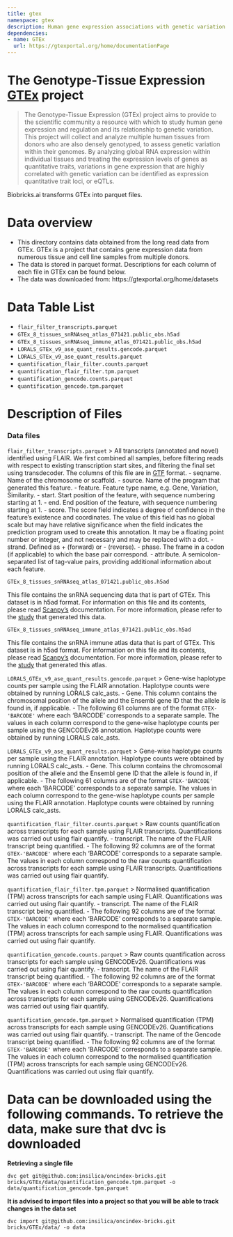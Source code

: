 ```yaml
---
title: gtex
namespace: gtex
description: Human gene expression associations with genetic variation.
dependencies:
- name: GTEx
  url: https://gtexportal.org/home/documentationPage
---
```


# The Genotype-Tissue Expression [GTEx](https://gtexportal.org/home/documentationPage) project
>The Genotype-Tissue Expression (GTEx) project aims to provide to the scientific community a resource with which to study human gene expression and regulation and its relationship to genetic variation. This project will collect and analyze multiple human tissues from donors who are also densely genotyped, to assess genetic variation within their genomes. By analyzing global RNA expression within individual tissues and treating the expression levels of genes as quantitative traits, variations in gene expression that are highly correlated with genetic variation can be identified as expression quantitative trait loci, or eQTLs.

Biobricks.ai transforms GTEx into parquet files. 

# Data overview 
- This directory contains data obtained from the long read data from GTEx. GTEx is a project that contains gene expression data from numerous tissue and cell line samples from multiple donors. 
- The data is stored in parquet format. Descriptions for each column of each file in GTEx can be found below.
- The data was downloaded from: https://gtexportal.org/home/datasets

# Data Table List 
- `flair_filter_transcripts.parquet`
- `GTEx_8_tissues_snRNAseq_atlas_071421.public_obs.h5ad`
- `GTEx_8_tissues_snRNAseq_immune_atlas_071421.public_obs.h5ad`
- `LORALS_GTEx_v9_ase_quant_results.gencode.parquet`
- `LORALS_GTEx_v9_ase_quant_results.parquet`
- `quantification_flair_filter.counts.parquet`
- `quantification_flair_filter.tpm.parquet`
- `quantification_gencode.counts.parquet`
- `quantification_gencode.tpm.parquet`

# Description of Files 

### Data files

`flair_filter_transcripts.parquet`
> All transcripts (annotated and novel) identified using FLAIR. We first combined all samples, before filtering reads with respect to existing transcription start sites, and filtering the final set using transdecoder.
The columns of this file are in [GTF](http://useast.ensembl.org/info/website/upload/gff.html) format.
- seqname. Name of the chromosome or scaffold.
- source. Name of the program that generated this feature.
- feature. Feature type name, e.g. Gene, Variation, Similarity.
- start. Start position of the feature, with sequence numbering starting at 1.
- end. End position of the feature, with sequence numbering starting at 1.
- score. The score field indicates a degree of confidence in the feature's existence and coordinates. The value of this field has no global scale but may have relative significance when the <source> field indicates the prediction program used to create this annotation. It may be a floating point number or integer, and not necessary and may be replaced with a dot.
- strand. Defined as + (forward) or - (reverse).
- phase. The frame in a codon (if applicable) to which the base pair correspond.
- attribute. A semicolon-separated list of tag-value pairs, providing additional information about each feature.

`GTEx_8_tissues_snRNAseq_atlas_071421.public_obs.h5ad`

This file contains the snRNA sequencing data that is part of GTEx. This dataset is in h5ad format. For information on this file and its contents, please read [Scanpy's](https://scanpy.readthedocs.io/en/stable/) documentation. For more information, please refer to the [study](https://www.biorxiv.org/content/10.1101/2021.07.19.452954v1) that generated this data.

<!-- <details>
  <summary>obs</summary>
- n_genes                            
- fpr                                  
- tissue                           
- prep                               
- individual                         
- nGenes                               
- nUMIs                                
- PercentMito                          
- PercentRibo                          
- Age_bin                              
- Sex                                  
- Sample ID                            
- Participant ID                       
- Sample ID short                      
- RIN score from PAXgene tissue Aliquot
- RIN score from Frozen tissue Aliquot 
- Autolysis Score                      
- Sample Ischemic Time (mins)          
- Tissue Site Detail                   
- scrublet                             
- scrublet_score                       
- barcode                              
- batch                                
- n_counts                             
- tissue-individual-prep               
- Broad cell type                      
- Granular cell type                   
- introns                              
- junctions                            
- exons                                
- sense                                
- antisense                            
- intergenic                           
- batch-barcode                        
- exon_ratio                          
- intron_ratio                         
- junction_ratio                       
- log10_nUMIs                          
- leiden                               
- leiden_tissue                        
- Tissue composition                   
- Cell types level 2                   
- Cell types level 3                   
- Broad cell type numbers             
- Broad cell type (numbers)            
- Tissue                               
- channel
</details>

<details>
  <summary>var</summary>
  - gene_ids
  - Chromosome
  - Source
  - Start
  - End
  - Strand
  - gene_name
  - gene_source
  - gene_biotype      
  - gene_length"        
  - gene_coding_length
  - Approved symbol   
  - Approved name      
  - Status             
  - Previous symbols  
  - Alias symbols      
  - gene_include       
  - n_cells 
</details>

<details>
  <summary>var</summary>
  - gene_ids
  - Chromosome
  - Source
  - Start
  - End
  - Strand
  - gene_name
  - gene_source
  - gene_biotype      
  - gene_length"        
  - gene_coding_length
  - Approved symbol   
  - Approved name      
  - Status             
  - Previous symbols  
  - Alias symbols      
  - gene_include       
  - n_cells 
</details>

<details>
  <summary>uns</summary>
 - Broad cell type (numbers)_colors
 - Broad cell type numbers_colors
 - Broad cell type_colors
 - Broad cell type_logregcv_vae_colors
 - Broad cell type_sizes
 - Granular cell type_colors
 - Participant ID_colors
 - Sex_colors
 - Tissue composition_colors
 - Tissue_colors
 - dendrogram_['Broad cell type']
 - leiden
 - leiden_colors
 - leiden_sub_colors
 - neighbors
 - paga
 - prep_colors
 - tissue_colors
 - umap
 </details>
 
<details>
  <summary>obsm</summary>
 - X_pca
 - X_umap
 - X_umap_tissue
 - X_vae_mean
 - X_vae_mean_tissue
 - X_vae_samples
 - X_vae_var
 </details>

<details>
  <summary>varm</summary>
 - spring_leiden_sub
 </details>

<details>
  <summary>layers</summary>
 - counts
 </details>

<details>
  <summary>obsp</summary>
 - connectivities
 - distances
 </details> -->


`GTEx_8_tissues_snRNAseq_immune_atlas_071421.public_obs.h5ad`

This file contains the snRNA immune atlas data that is part of GTEx. This dataset is in h5ad format. For information on this file and its contents, please read [Scanpy's](https://scanpy.readthedocs.io/en/stable/) documentation. For more information, please refer to the [study](https://www.biorxiv.org/content/10.1101/2021.07.19.452954v1) that generated this atlas. 

`LORALS_GTEx_v9_ase_quant_results.gencode.parquet`
> Gene-wise haplotype counts per sample using the FLAIR annotation. Haplotype counts were obtained by running LORALS calc_asts.
- Gene. This column contains the chromosomal position of the allele and the Ensembl gene ID that the allele is found in, if applicable. 
- The following 61 columns are of the format `GTEX-'BARCODE'` where each 'BARCODE' corresponds to a separate sample. The values in each column correspond to the gene-wise haplotype counts per sample using the GENCODEv26 annotation. Haplotype counts were obtained by running LORALS calc_asts.

`LORALS_GTEx_v9_ase_quant_results.parquet`
> Gene-wise haplotype counts per sample using the FLAIR annotation. Haplotype counts were obtained by running LORALS calc_asts.
- Gene. This column contains the chromosomal position of the allele and the Ensembl gene ID that the allele is found in, if applicable. 
- The following 61 columns are of the format `GTEX-'BARCODE'` where each 'BARCODE' corresponds to a separate sample. The values in each column correspond to the gene-wise haplotype counts per sample using the FLAIR annotation. Haplotype counts were obtained by running LORALS calc_asts.

`quantification_flair_filter.counts.parquet`
> Raw counts quantification across transcripts for each sample using FLAIR transcripts. Quantifications was carried out using flair quantify.
- transcript. The name of the FLAIR transcript being quantified.
- The following 92 columns are of the format `GTEX-'BARCODE'` where each 'BARCODE' corresponds to a separate sample. The values in each column correspond to the raw counts quantification across transcripts for each sample using FLAIR transcripts. Quantifications was carried out using flair quantify.

`quantification_flair_filter.tpm.parquet`
> Normalised quantification (TPM) across transcripts for each sample using FLAIR. Quantifications was carried out using flair quantify.
- transcript. The name of the FLAIR transcript being quantified.
- The following 92 columns are of the format `GTEX-'BARCODE'` where each 'BARCODE' corresponds to a separate sample. The values in each column correspond to the normalised quantification (TPM) across transcripts for each sample using FLAIR. Quantifications was carried out using flair quantify.

`quantification_gencode.counts.parquet`
> Raw counts quantification across transcripts for each sample using GENCODEv26. Quantifications was carried out using flair quantify.
- transcript. The name of the FLAIR transcript being quantified.
- The following 92 columns are of the format `GTEX-'BARCODE'` where each 'BARCODE' corresponds to a separate sample. The values in each column correspond to the raw counts quantification across transcripts for each sample using GENCODEv26. Quantifications was carried out using flair quantify.

`quantification_gencode.tpm.parquet`
> Normalised quantification (TPM) across transcripts for each sample using GENCODEv26. Quantifications was carried out using flair quantify.
- transcript. The name of the Gencode transcript being quantified.
- The following 92 columns are of the format `GTEX-'BARCODE'` where each 'BARCODE' corresponds to a separate sample. The values in each column correspond to the normalised quantification (TPM) across transcripts for each sample using GENCODEv26. Quantifications was carried out using flair quantify.

# Data can be downloaded using the following commands. To retrieve the data, make sure that dvc is downloaded

**Retrieving a single file**
```
dvc get git@github.com:insilica/oncindex-bricks.git bricks/GTEx/data/quantification_gencode.tpm.parquet -o data/quantification_gencode.tpm.parquet
```
**It is advised to import files into a project so that you will be able to track changes in the data set**
```
dvc import git@github.com:insilica/oncindex-bricks.git bricks/GTEx/data/ -o data
```

